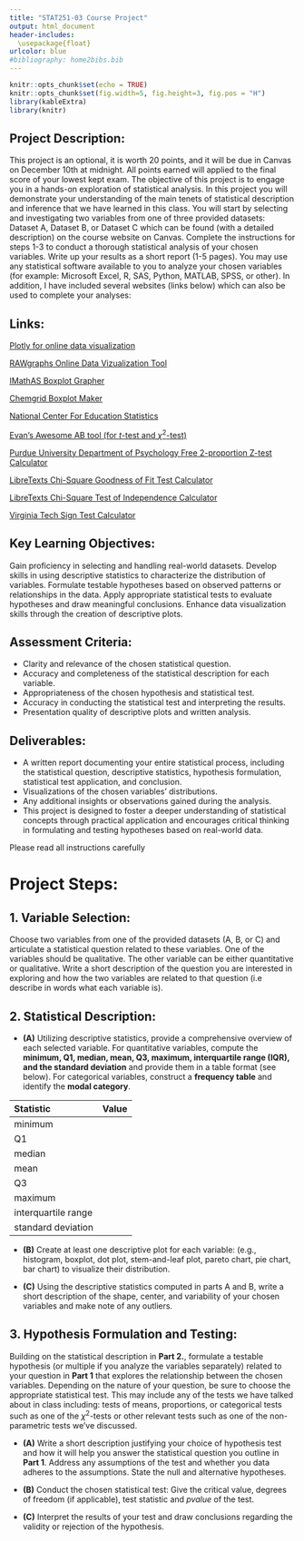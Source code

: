 ```yaml
---
title: "STAT251-03 Course Project"
output: html_document
header-includes:
  \usepackage{float}
urlcolor: blue  
#bibliography: home2bibs.bib
---
```





```r
knitr::opts_chunk$set(echo = TRUE)
knitr::opts_chunk$set(fig.width=5, fig.height=3, fig.pos = "H")
library(kableExtra)
library(knitr)
```


## Project Description: 
This project is an optional, it is worth 20 points, and it will be due in Canvas on December 10th at midnight. All points earned will applied to the final score of your lowest kept exam. The objective of this project is to engage you in a hands-on exploration of statistical analysis. In this project you will demonstrate your understanding of the main tenets of statistical description and inference that we have learned in this class. You will start by selecting and investigating two variables from one of three provided datasets: Dataset A, Dataset B, or Dataset C which can be found (with a detailed description) on the course website on Canvas. Complete the instructions for steps 1-3 to conduct a thorough statistical analysis of your chosen variables. Write up your results as a short report (1-5 pages). You may use any statistical software available to you to analyze your chosen variables (for example: Microsoft Excel, R, SAS, Python, MATLAB, SPSS, or other). In addition, I have included several websites (links below) which can also be used to complete your analyses:

## Links:   

[Plotly for online data visualization](https://plot.ly/create/?_ga=2.215845015.1866748034.1700201169-713259889.1700201168)   

[RAWgraphs Online Data Vizualization Tool](https://www.rawgraphs.io/)

[IMathAS Boxplot Grapher](https://www.imathas.com/stattools/boxplot.html)   

[Chemgrid Boxplot Maker](http://shiny.chemgrid.org/boxplotr/)   

[National Center For Education Statistics](https://nces.ed.gov/nceskids/createagraph/)    

[Evan's Awesome AB tool (for $t$-test and $\chi^2$-test)](https://www.evanmiller.org/ab-testing/)   

[Purdue University Department of Psychology Free 2-proportion Z-test Calculator](http://www2.psych.purdue.edu/~gfrancis/calculators/proportion_test_two_sample.shtml)   

[LibreTexts Chi-Square Goodness of Fit Test Calculator](https://stats.libretexts.org/Learning_Objects/02%3A_Interactive_Statistics/36%3A__Chi-Square_Goodness_of_Fit_Test_Calculator)

[LibreTexts Chi-Square Test of Independence Calculator](https://stats.libretexts.org/Learning_Objects/02%3A_Interactive_Statistics/37%3A__Chi-Square_Test_For_Independence_Calculator)   

[Virginia Tech Sign Test Calculator](https://camel.psyc.vt.edu/models/stats/sign_test.shtml)


## Key Learning Objectives: 
Gain proficiency in selecting and handling real-world datasets.
Develop skills in using descriptive statistics to characterize the distribution of variables.
Formulate testable hypotheses based on observed patterns or relationships in the data.
Apply appropriate statistical tests to evaluate hypotheses and draw meaningful conclusions.
Enhance data visualization skills through the creation of descriptive plots.


## Assessment Criteria:

* Clarity and relevance of the chosen statistical question.
* Accuracy and completeness of the statistical description for each variable.
* Appropriateness of the chosen hypothesis and statistical test.
* Accuracy in conducting the statistical test and interpreting the results.
* Presentation quality of descriptive plots and written analysis.

## Deliverables:


* A written report documenting your entire statistical process, including the statistical question, descriptive statistics, hypothesis formulation, statistical test application, and conclusion.
* Visualizations of the chosen variables' distributions.
* Any additional insights or observations gained during the analysis.
* This project is designed to foster a deeper understanding of statistical concepts through practical application and encourages critical thinking in formulating and testing hypotheses based on real-world data.

Please read all instructions carefully


# Project Steps:

## 1. Variable Selection:

Choose two variables from one of the provided datasets (A, B, or C) and articulate a statistical question related to these variables. One of the variables should be qualitative. The other variable can be either quantitative or qualitative. Write a short description of the question you are interested in exploring and how the two variables are related to that question (i.e describe in words what each variable is).

## 2. Statistical Description:

* **(A)** Utilizing descriptive statistics, provide a comprehensive overview of each selected variable. For quantitative variables, compute the **minimum, Q1, median, mean, Q3, maximum, interquartile range (IQR), and the standard deviation** and provide them in a table format (see below). For categorical variables, construct a **frequency table** and identify the **modal category**.


| **Statistic**       | **Value** |
| :------------------ | :-------  |
| minimum             |           |
| Q1                  |           |
| median              |           |
| mean                |           |
| Q3                  |           |
| maximum             |           |
| interquartile range |           |
| standard deviation  |           |



* **(B)** Create at least one descriptive plot for each variable: (e.g., histogram, boxplot, dot plot, stem-and-leaf plot, pareto chart, pie chart, bar chart) to visualize their distribution.


* **(C)** Using the descriptive statistics computed in parts A and B, write a short description of the shape, center, and variability of your chosen variables and make note of any outliers. 

## 3. Hypothesis Formulation and Testing:
Building on the statistical description in **Part 2.**, formulate a testable hypothesis (or multiple if you analyze the variables separately) related to your question in **Part 1** that explores the relationship between the chosen variables. Depending on the nature of your question, be sure to choose the appropriate statistical test. This may include any of the tests we have talked about in class including: tests of means, proportions, or categorical tests such as one of the $\chi^2$-tests or other relevant tests such as one of the non-parametric tests we've discussed. 


* **(A)** Write a short description justifying your choice of hypothesis test and how it will help you answer the statistical question you outline in **Part 1**. Address any assumptions of the test and whether you data adheres to the assumptions. State the null and alternative hypotheses.

* **(B)** Conduct the chosen statistical test: Give the critical value, degrees of freedom (if applicable), test statistic and $pvalue$ of the test. 
* **(C)** Interpret the results of your test and draw conclusions regarding the validity or rejection of the hypothesis. 


